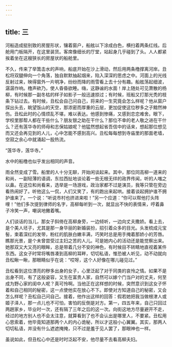 ```yaml
---
---
---
```

title: 三
---




河船造成挺别致的房屋形状，镶着窗户，船舷以下涂成白色，横扫着两条红线。后舱用门板隔开，在这里装货。客席像细长的厅堂，站起身几乎碰到了头。人人都紧挨着坐在这艘狭长的房屋状的船舱里。

不久，传来了举篙击水的声响，船底开始在沙上滑动，然后用两条橹撑离河岸。丑松将双腿伸向一个角落，独自默默抽起烟来，陷入深深的思虑之中。河面上的光线反射过来，映得窗外一片明净，纷纷而降的雨雪看上去十分有趣。船舷荡起细波，潺潺作响。橹声欸乃，使人昏昏欲睡。嗨，这静谧的水面！岸上随处可见萧散的杨柳，有时候那一副冬枯的样子如影子一般迅速掠过；有时候，班船又打那光秃的枝条下钻过去。有时候，丑松会自己问自己，将来的一生究竟会怎么样呢？他从窗户探出头去，眺望饭山的天空，那浓密而厚重的云层，更加促使这位秽多之子黯然神伤。丑松此时的心情烦乱不堪，难以表达。他感到惨痛，又感到恋恋难舍。眼下，学校里那帮人都在干些什么？朋友银之助在干什么？那位不幸的老人敬之进在干什么？还有莲华寺的师母和志保姑娘呢？他猛然想起省吾信中的话来，想起那位想见而又还会再见到的人儿，心中怎能不感到高兴。丑松每每想到寺庙里的那面老墙，空寂之余心中就涌起一股热流。

“莲华寺，莲华寺。”

水中的船橹也似乎发出相同的声音。

雨全然变成了雪。船里的人十分无聊，开始闲谈起来。其中，那位同高柳一道来的和尚，一副轻薄的语调，东拉西扯地谈论着一些无根无绊的政界传闻，听的人嗤之以鼻。在这位和尚看来，选举是一场游戏，政治家都不过是演员，我等只管在旁边看热闹好了。听他这么一侃，人们又笑了，有的跑出来起哄。接着谈起拥护谁不拥护谁来了。一个说：“听说市村也挤进来啦！”另一个应道：“你可以帮他打头阵哩！”他们多次提到律师的名字，高柳每听到一次，就显出不快的表情来，哼着鼻子冷笑一声，嘲讽地撇着嘴。

人们谈话的当儿，那女子斜倚在高柳身旁，一边倾听，一边向丈夫撒娇。看上去，是个美人坯子，尤其是那一身华丽的新婚装扮，招引着众多的目光。头发梳成元宝髻，束着深红的发带，粉红的肌肤白嫩丰满，巧笑时总是用手掩着那娇小的芳唇。瞧那光景，是个未曾尝受过主妇之苦的人儿。可是她内心的活动还是能觉察出来。她那双又大又亮的眼眸，总是带着几分不安的神色，有时候目不转睛地直视着某件东西。这女子时常将嘴唇凑到高柳的耳畔，切切私语，惟恐被人听见，动不动就向丑松瞅一瞅，那眼睛似乎在说：“哎呀，这个人好像在哪儿碰见过。”

丑松看到这位漂亮的秽多出身的女子，心里泛起了对于同类的哀怜之情。如果不是出身不同，有了这般姿容，又生在富贵人家，自然可以嫁个门当户对的丈夫，何至成为野心家的闺中人呢？真可怜啊。当他正在这样想的时候，突然意识到这女子怀着和自己相同的秘密，这一点使他实在放心不下。即使对方知道自己的秘密，又会怎么样呢？丑松自己问自己。接着，他作出这样的回答：假若她把我当做根津人或姬子泽人，那一点儿也不可怕，害怕的反倒是对方。第一，四五年来，自己只回过两趟家乡，毕业时一次，还有隔了三年之后的这一次。向街这地方尽量避开不走，经过的地方别人也不会太注意，就算看到了也不会认出是哪里人，不要紧。丑松用心思索着，他毕竟知道那两个人的内心诡秘，所以才这般小心翼翼。其实，那两人切切私语，并没有什么遮遮掩掩，只不过是羞于见人罢了，那眼神也一样。

虽说如此，但丑松心中还是时时泛起不安，他尽量不去看高柳夫妇。